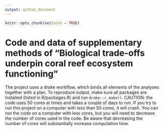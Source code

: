 ```yaml
---
output: github_document
---
```



```r
knitr::opts_chunk$set(echo = TRUE)
```

# Code and data of supplementary methods of "Biological trade-offs underpin coral reef ecosystem functioning"

The project uses a drake workflow, which binds all elements of the analyses together with a plan. To reproduce output, make sure all packages are installed (listed in R/packages.R) and run `drake::r_make()`. CAUTION: the code uses 50 cores at times and takes a couple of days to run. If you try to run this project on a computer with less than 50 cores, it will crash. You can run the code on a computer with less cores, but you will need to decrease the number of cores used in the code. Be aware that decreasing the number of cores will substantially increase computation time. 

